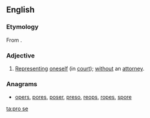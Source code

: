 ==English==

===Etymology===
From {{etyl|la|en}} {{m|la|[[pro]] [[se]]}}.

===Adjective===
{{en-adj|-}}

# {{lb|en|legal}} [[represent|Representing]] [[oneself]] (in [[court]]); [[without]] an [[attorney]].

===Anagrams===
* [[opers#English|opers]], [[pores#English|pores]], [[poser#English|poser]], [[preso#English|preso]], [[reops#English|reops]], [[ropes#English|ropes]], [[spore#English|spore]]

[[ta:pro se]]